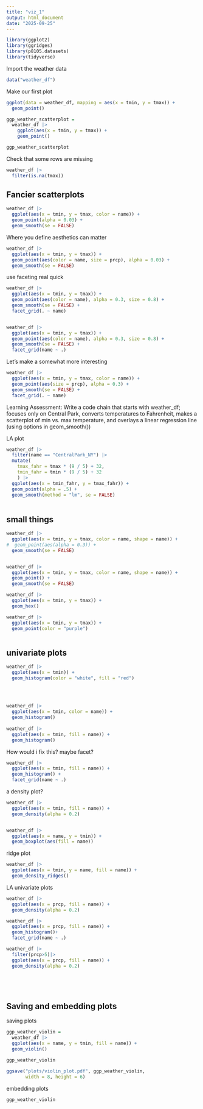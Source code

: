```yaml
---
title: "viz_1"
output: html_document
date: "2025-09-25"
---
```


```r
library(ggplot2)
library(ggridges)
library(p8105.datasets)
library(tidyverse)

```

Import the weather data

```r
data("weather_df")

```

Make our first plot

```r

ggplot(data = weather_df, mapping = aes(x = tmin, y = tmax)) + 
  geom_point()


```


```r

ggp_weather_scatterplot = 
  weather_df |>
    ggplot(aes(x = tmin, y = tmax)) +
    geom_point()

ggp_weather_scatterplot


```

Check that some rows are missing

```r

weather_df |>
  filter(is.na(tmax))


```

## Fancier scatterplots

```r

weather_df |>
  ggplot(aes(x = tmin, y = tmax, color = name)) +
  geom_point(alpha = 0.03) + 
  geom_smooth(se = FALSE)


```

Where you define aesthetics can matter

```r

weather_df |>
  ggplot(aes(x = tmin, y = tmax)) +
  geom_point(aes(color = name, size = prcp), alpha = 0.03) + 
  geom_smooth(se = FALSE)


```

use faceting real quick

```r
weather_df |>
  ggplot(aes(x = tmin, y = tmax)) +
  geom_point(aes(color = name), alpha = 0.3, size = 0.8) + 
  geom_smooth(se = FALSE) + 
  facet_grid(. ~ name)


weather_df |>
  ggplot(aes(x = tmin, y = tmax)) +
  geom_point(aes(color = name), alpha = 0.3, size = 0.8) + 
  geom_smooth(se = FALSE) +
  facet_grid(name ~ .)


```

Let's make a somewhat more interesting 

```r

weather_df |>
  ggplot(aes(x = tmin, y = tmax, color = name)) +
  geom_point(aes(size = prcp), alpha = 0.3) + 
  geom_smooth(se = FALSE) +
  facet_grid(. ~ name)


```

Learning Assessment: Write a code chain that starts with weather_df; focuses only on Central Park, converts temperatures to Fahrenheit, makes a scatterplot of min vs. max temperature, and overlays a linear regression line (using options in geom_smooth())


LA plot

```r

weather_df |> 
  filter(name == "CentralPark_NY") |> 
  mutate(
    tmax_fahr = tmax * (9 / 5) + 32,
    tmin_fahr = tmin * (9 / 5) + 32
    ) |> 
  ggplot(aes(x = tmin_fahr, y = tmax_fahr)) +
  geom_point(alpha = .5) + 
  geom_smooth(method = "lm", se = FALSE)
  


```

## small things

```r

weather_df |>
  ggplot(aes(x = tmin, y = tmax, color = name, shape = name)) +
#  geom_point(aes(alpha = 0.3)) + 
  geom_smooth(se = FALSE)


weather_df |>
  ggplot(aes(x = tmin, y = tmax, color = name, shape = name)) +
  geom_point() + 
  geom_smooth(se = FALSE)


```

```r

weather_df |>
  ggplot(aes(x = tmin, y = tmax)) +
  geom_hex()


```

```r

weather_df |>
  ggplot(aes(x = tmin, y = tmax)) +
  geom_point(color = "purple")



```

## univariate plots

```r

weather_df |>
  ggplot(aes(x = tmin)) +
  geom_histogram(color = "white", fill = "red")
  
  
  
```



```r

weather_df |>
  ggplot(aes(x = tmin, color = name)) +
  geom_histogram()
  
weather_df |>
  ggplot(aes(x = tmin, fill = name)) +
  geom_histogram()


```

How would i fix this? maybe facet?

```r

weather_df |>
  ggplot(aes(x = tmin, fill = name)) +
  geom_histogram() +
  facet_grid(name ~ .)


```

a density plot?

```r


weather_df |>
  ggplot(aes(x = tmin, fill = name)) +
  geom_density(alpha = 0.2)



```

```r

weather_df |>
  ggplot(aes(x = name, y = tmin)) +
  geom_boxplot(aes(fill = name))


```

ridge plot

```r

weather_df |>
  ggplot(aes(x = tmin, y = name, fill = name)) +
  geom_density_ridges()


```

LA univariate plots

```r

weather_df |>
  ggplot(aes(x = prcp, fill = name)) +
  geom_density(alpha = 0.2)

weather_df |>
  ggplot(aes(x = prcp, fill = name)) +
  geom_histogram()+
  facet_grid(name ~ .)

weather_df |>
  filter(prcp>5)|>
  ggplot(aes(x = prcp, fill = name)) +
  geom_density(alpha = 0.2)






```

## Saving and embedding plots

saving plots

```r

ggp_weather_violin = 
  weather_df |>
  ggplot(aes(x = name, y = tmin, fill = name)) +
  geom_violin()

ggp_weather_violin

ggsave("plots/violin_plot.pdf", ggp_weather_violin,
       width = 8, height = 6)

```

embedding plots

```r

ggp_weather_violin



```

